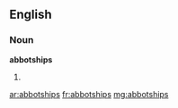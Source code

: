 ==English==

===Noun===
'''abbotships'''

# {{plural of|[[abbotship]]}}

[[ar:abbotships]]
[[fr:abbotships]]
[[mg:abbotships]]